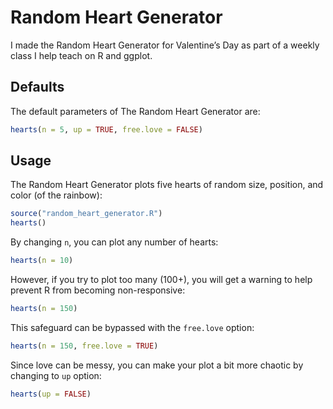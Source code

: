 # Random Heart Generator

I made the Random Heart Generator for Valentine's Day as part of a weekly class I help teach on R and ggplot.

## Defaults

The default parameters of The Random Heart Generator are:

```r
hearts(n = 5, up = TRUE, free.love = FALSE)
```

## Usage

The Random Heart Generator plots five hearts of random size, position, and color (of the rainbow):

```r
source("random_heart_generator.R")
hearts()
```

By changing `n`, you can plot any number of hearts:

```r
hearts(n = 10)
```

However, if you try to plot too many (100+), you will get a warning to help prevent R from becoming non-responsive:

```r
hearts(n = 150)
```

This safeguard can be bypassed with the `free.love` option:

```r
hearts(n = 150, free.love = TRUE)
```

Since love can be messy, you can make your plot a bit more chaotic by changing to `up` option:

```r
hearts(up = FALSE)
```
